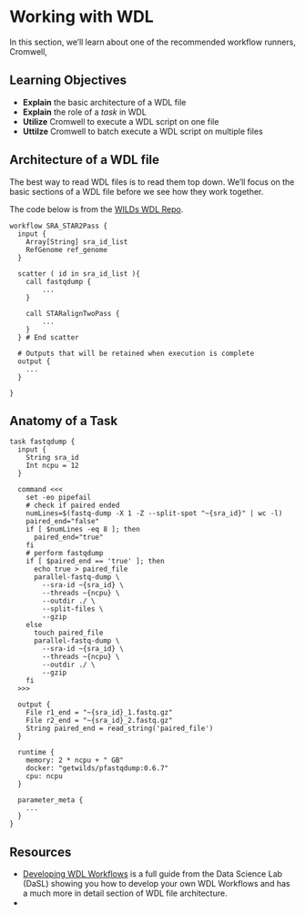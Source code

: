 # Working with WDL

In this section, we'll learn about one of the recommended workflow runners, Cromwell, 

## Learning Objectives

- **Explain** the basic architecture of a WDL file
- **Explain** the role of a *task* in WDL
- **Utilize** Cromwell to execute a WDL script on one file
- **Uttilze** Cromwell to batch execute a WDL script on multiple files


## Architecture of a WDL file

The best way to read WDL files is to read them top down. We'll focus on the basic sections of a WDL file before we see how they work together.

The code below is from the [WILDs WDL Repo](https://getwilds.org/packages.html#wdls).  

```wdl
workflow SRA_STAR2Pass {
  input { 
    Array[String] sra_id_list
    RefGenome ref_genome
  }

  scatter ( id in sra_id_list ){
    call fastqdump {
        ...
    }

    call STARalignTwoPass {
        ...
    }
  } # End scatter 

  # Outputs that will be retained when execution is complete
  output {
    ...
  }

} 
```

## Anatomy of a Task

```wdl
task fastqdump {
  input {
    String sra_id
    Int ncpu = 12
  }

  command <<<
    set -eo pipefail
    # check if paired ended
    numLines=$(fastq-dump -X 1 -Z --split-spot "~{sra_id}" | wc -l)
    paired_end="false"
    if [ $numLines -eq 8 ]; then
      paired_end="true"
    fi
    # perform fastqdump
    if [ $paired_end == 'true' ]; then
      echo true > paired_file
      parallel-fastq-dump \
        --sra-id ~{sra_id} \
        --threads ~{ncpu} \
        --outdir ./ \
        --split-files \
        --gzip
    else
      touch paired_file
      parallel-fastq-dump \
        --sra-id ~{sra_id} \
        --threads ~{ncpu} \
        --outdir ./ \
        --gzip
    fi
  >>>

  output {
    File r1_end = "~{sra_id}_1.fastq.gz"
    File r2_end = "~{sra_id}_2.fastq.gz"
    String paired_end = read_string('paired_file')
  }

  runtime {
    memory: 2 * ncpu + " GB"
    docker: "getwilds/pfastqdump:0.6.7"
    cpu: ncpu
  }

  parameter_meta {
    ...
  }
}
```

## Resources

- [Developing WDL Workflows](https://hutchdatascience.org/Developing_WDL_Workflows/introduction-to-wdl.html) is a full guide from the Data Science Lab (DaSL) showing you how to develop your own WDL Workflows and has a much more in detail section of WDL file architecture. 
- 